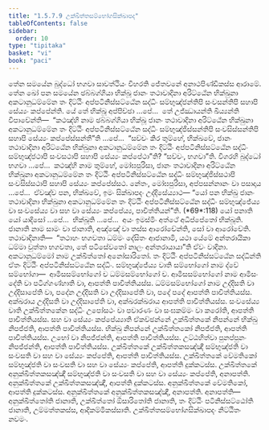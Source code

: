 ```yaml
---
title: "1.5.7.9 උක්ඛිත්තසම්භෝගසික්ඛාපද"
tableOfContents: false
sidebar:
  order: 10
type: "tipitaka"
basket: "vi"
book: "paci"
---
```



<DynamicBreadcrumb />

<Division number="423" book="paci">

<Paragraph number="1265" book="paci">
තේන සමයේන බුද්ධෝ භගවා සාවත්ථියං විහරති ජේතවනේ අනාථපිණ්ඩිකස්ස ආරාමේ. තේන ඛෝ පන සමයේන ඡබ්බග්ගියා භික්ඛූ ජානං තථාවාදිනා අරිට්ඨේන භික්ඛුනා අකටානුධම්මේන තං දිට්ඨිං අප්පටිනිස්සට්ඨේන සද්ධිං සම්භුඤ්ජන්තිපි සංවසන්තිපි සහාපි සේය්‍යං කප්පේන්ති.
</Paragraph>

<Paragraph number="1266" book="paci">
යේ තේ භික්ඛූ අප්පිච්ඡා …පේ…  තේ උජ්ඣායන්ති ඛිය්‍යන්ති විපාචේන්ති—  “කථඤ්හි නාම ඡබ්බග්ගියා භික්ඛූ ජානං තථාවාදිනා අරිට්ඨේන භික්ඛුනා අකටානුධම්මේන තං දිට්ඨිං අප්පටිනිස්සට්ඨේන සද්ධිං සම්භුඤ්ජිස්සන්තිපි සංවසිස්සන්තිපි සහාපි සේය්‍යං කප්පේස්සන්තී”ති …පේ…  “සච්චං කිර තුම්හේ, භික්ඛවේ, ජානං තථාවාදිනා අරිට්ඨේන භික්ඛුනා අකටානුධම්මේන තං දිට්ඨිං අප්පටිනිස්සට්ඨේන සද්ධිං සම්භුඤ්ජථාපි සංවසථාපි සහාපි සේය්‍යං කප්පේථා”ති? “සච්චං, භගවා”ති. විගරහි බුද්ධෝ භගවා …පේ…  කථඤ්හි නාම තුම්හේ, මෝඝපුරිසා, ජානං තථාවාදිනා අරිට්ඨේන භික්ඛුනා අකටානුධම්මේන තං දිට්ඨිං අප්පටිනිස්සට්ඨේන සද්ධිං සම්භුඤ්ජිස්සථාපි සංවසිස්සථාපි සහාපි සේය්‍යං කප්පේස්සථ. නේතං, මෝඝපුරිසා, අප්පසන්නානං වා පසාදාය …පේ…  ඒවඤ්ච පන, භික්ඛවේ, ඉමං සික්ඛාපදං උද්දිසේය්‍යාථ—
</Paragraph>

</Division>
<Division number="424" book="paci">

<Paragraph number="1267" book="paci">
<Emphasis>“යෝ පන භික්ඛු ජානං තථාවාදිනා භික්ඛුනා අකටානුධම්මේන තං දිට්ඨිං අප්පටිනිස්සට්ඨේන සද්ධිං සම්භුඤ්ජේය්‍ය වා සංවසේය්‍ය වා සහ වා සේය්‍යං කප්පේය්‍ය, පාචිත්තියන්”</Emphasis>ති. (*69*:<Emphasis>118</Emphasis>)
</Paragraph>

</Division>
<Division number="425" book="paci">

<Paragraph number="1268" book="paci">
<Emphasis>යෝ පනා</Emphasis>ති යෝ යාදිසෝ …පේ…  <Emphasis>භික්ඛූ</Emphasis>ති …පේ…  අයං ඉමස්මිං අත්ථේ අධිප්පේතෝ භික්ඛූති.
</Paragraph>

<Paragraph number="1269" book="paci">
<Emphasis>ජානාති</Emphasis> නාම සාමං වා ජානාති, අඤ්ඤේ වා තස්ස ආරෝචේන්ති, සෝ වා ආරෝචේති.
</Paragraph>

<Paragraph number="1270" book="paci">
<Emphasis>තථාවාදිනා</Emphasis>ති—  “තථාහං භගවතා ධම්මං දේසිතං ආජානාමි, යථා යේමේ අන්තරායිකා ධම්මා වුත්තා භගවතා, තේ පටිසේවතෝ නාලං අන්තරායායා”ති ඒවං වාදිනා.
</Paragraph>

<Paragraph number="1271" book="paci">
<Emphasis>අකටානුධම්මෝ</Emphasis> නාම උක්ඛිත්තෝ අනෝසාරිතෝ.
</Paragraph>

<Paragraph number="1272" book="paci">
<Emphasis>තං දිට්ඨිං අප්පටිනිස්සට්ඨේන සද්ධින්</Emphasis>ති ඒතං දිට්ඨිං අප්පටිනිස්සට්ඨේන සද්ධිං.
</Paragraph>

<Paragraph number="1273" book="paci">
<Emphasis>සම්භුඤ්ජේය්‍ය වා</Emphasis>ති සම්භෝගෝ නාම ද්වේ සම්භෝගා—  ආමිසසම්භෝගෝ ච ධම්මසම්භෝගෝ ච. <Emphasis>ආමිසසම්භෝගෝ</Emphasis> නාම ආමිසං දේති වා පටිග්ගණ්හාති වා, ආපත්ති පාචිත්තියස්ස. <Emphasis>ධම්මසම්භෝගෝ</Emphasis> නාම උද්දිසති වා උද්දිසාපේති වා, පදේන උද්දිසති වා උද්දිසාපේති වා, පදේ පදේ ආපත්ති පාචිත්තියස්ස. අක්ඛරාය උද්දිසති වා උද්දිසාපේති වා, අක්ඛරක්ඛරාය ආපත්ති පාචිත්තියස්ස.
</Paragraph>

<Paragraph number="1274" book="paci">
<Emphasis>සංවසේය්‍ය වා</Emphasis>ති උක්ඛිත්තකේන සද්ධිං උපෝසථං වා පවාරණං වා සංඝකම්මං වා කරෝති, ආපත්ති පාචිත්තියස්ස.
</Paragraph>

<Paragraph number="1275" book="paci">
<Emphasis>සහ වා සේය්‍යං කප්පේය්‍යා</Emphasis>ති ඒකච්ඡන්නේ උක්ඛිත්තකේ නිපන්නේ භික්ඛු නිපජ්ජති, ආපත්ති පාචිත්තියස්ස. භික්ඛු නිපන්නේ උක්ඛිත්තකෝ නිපජ්ජති, ආපත්ති පාචිත්තියස්ස. උභෝ වා නිපජ්ජන්ති, ආපත්ති පාචිත්තියස්ස. උට්ඨහිත්වා පුනප්පුනං නිපජ්ජන්ති, ආපත්ති පාචිත්තියස්ස.
</Paragraph>

</Division>
<Division number="426" book="paci">

<Paragraph number="1276" book="paci">
උක්ඛිත්තකේ උක්ඛිත්තකසඤ්ඤී සම්භුඤ්ජති වා සංවසති වා සහ වා සේය්‍යං කප්පේති, ආපත්ති පාචිත්තියස්ස. උක්ඛිත්තකේ වේමතිකෝ සම්භුඤ්ජති වා සංවසති වා සහ වා සේය්‍යං කප්පේති, ආපත්ති දුක්කටස්ස. උක්ඛිත්තකේ අනුක්ඛිත්තකසඤ්ඤී සම්භුඤ්ජති වා සංවසති වා සහ වා සේය්‍යං කප්පේති, අනාපත්ති. අනුක්ඛිත්තකේ උක්ඛිත්තකසඤ්ඤී, ආපත්ති දුක්කටස්ස. අනුක්ඛිත්තකේ වේමතිකෝ, ආපත්ති දුක්කටස්ස. අනුක්ඛිත්තකේ අනුක්ඛිත්තකසඤ්ඤී, අනාපත්ති.
</Paragraph>

</Division>
<Division number="427" book="paci">

<Paragraph number="1277" book="paci">
අනාපත්ති—  අනුක්ඛිත්තෝති ජානාති, උක්ඛිත්තෝ ඕසාරිතෝති ජානාති, තං දිට්ඨිං පටිනිස්සට්ඨෝති ජානාති, උම්මත්තකස්ස, ආදිකම්මිකස්සාති.

</Paragraph>
</Division>

<Paragraph number="1278" type="center" book="paci">
උක්ඛිත්තසම්භෝගසික්ඛාපදං නිට්ඨිතං නවමං.
</Paragraph>